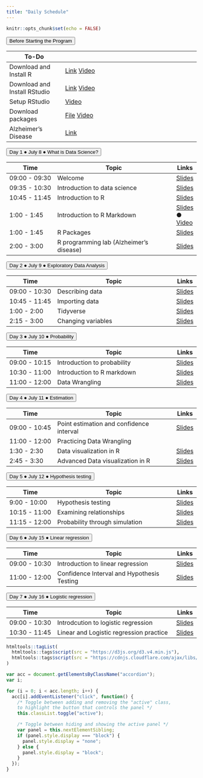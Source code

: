 ```yaml
---
title: "Daily Schedule"
---
```


```r
knitr::opts_chunk$set(echo = FALSE)
```

<button class="accordion">Before Starting the Program</button>
<div class="panel"> 

| To-Do         |                              | 
|---------------|------------------------------------|
| Download and Install R | [Link](https://mirror.las.iastate.edu/CRAN/) [Video](https://uci.yuja.com/V/Video?v=3173351&node=10757512&a=280036139&autoplay=1)|
| Download and Install RStudio| [Link](https://www.rstudio.com/products/rstudio/download/)  [Video](https://uci.yuja.com/V/Video?v=3173359&node=10757552&a=664679852&autoplay=1)|
|Setup RStudio| [Video](https://uci.yuja.com/V/Video?v=3173384&node=10757676&a=717681262&autoplay=1)       |
|Download packages |<a href="R-code/code-00-setup.R" download>File</a> [Video](https://uci.yuja.com/V/Video?v=3173415&node=10757778&a=1269482034&autoplay=1)|
|Alzheimer's Disease | [Link](https://www.youtube.com/watch?v=LrcL3vJjN2g) |

</div>


<!-- connecting to UCI email address-->
		
<button class="accordion">Day 1 &#9679; July 8 &#9679; What is Data Science? </button>
<div class="panel">

| Time          | Topic                              | Links |
|---------------|------------------------------------|-------|
| 09:00 - 09:30 | Welcome                            |[Slides](https://cosmos-datascience.github.io/slides/week01/01a-welcome.html)|
| 09:35 - 10:30 | Introduction to data science    |[Slides](https://cosmos-datascience.github.io/slides/week01/01b-intro-data-science.html)|
| 10:45 - 11:45 | Introduction to R    |[Slides](https://cosmos-datascience.github.io/slides/week01/Lab-01a-intro-R.html)|
| 1:00 - 1:45 | Introduction to R Markdown    |[Slides](https://cosmos-datascience.github.io/slides/week01/Lab-01b-intro-rmarkdown.html) &#9679; [Video](Lab-01b-intro-rmarkdown.mp4)  |
| 1:00 - 1:45 | R Packages    |[Slides](https://cosmos-datascience.github.io/slides/week01/Lab-01c-R-packages.html)|
| 2:00 - 3:00 | R programming lab (Alzheimer's disease) |                [Slides](https://cosmos-datascience.github.io/slides/week01/2023_Intro_to_AD_Online.pdf)|

</div>
		




<button class="accordion">Day 2 &#9679; July 9 &#9679; Exploratory Data Analysis </button>
<div class="panel">

| Time          | Topic                              | Links |
|---------------|------------------------------------|-------|
| 09:00 - 10:30 | Describing data                            |[Slides](https://cosmos-datascience.github.io/slides/week01/02a-describe-data.html) |
| 10:45 - 11:45 | Importing data               |[Slides](https://cosmos-datascience.github.io/slides/week01/Lab-02a-import-data.html)  |
| 1:00 - 2:00 | Tidyverse              | [Slides](https://cosmos-datascience.github.io/slides/week01/Lab-02b-intro-tidyverse.html)     |
| 2:15 - 3:00 | Changing variables              | [Slides](https://cosmos-datascience.github.io/slides/week01/Lab-02c-change-variable.html)     |
</div>
	
	

<button class="accordion">Day 3 &#9679; July 10 &#9679; Probability </button>
<div class="panel">

| Time          | Topic                              | Links |
|---------------|------------------------------------|-------|
| 09:00 - 10:15 | Introduction to probability                            |[Slides](https://cosmos-datascience.github.io/slides/week01/03a-intro-prob.html)|
| 10:30 - 11:00 | Introduction to R markdown         | [Slides](https://cosmos-datascience.github.io/slides/week01/Lab-02a-intro-rmarkdown-meng.html)|
| 11:00 - 12:00 | Data Wrangling         | [Slides](https://cosmos-datascience.github.io/slides/week01/Lab-05-data-wrangling.html)|

</div>
		



<button class="accordion">Day 4 &#9679; July 11 &#9679; Estimation </button>
<div class="panel">

| Time          | Topic                              | Links |
|---------------|------------------------------------|-------|
| 09:00 - 10:45 | Point estimation and confidence interval                        |[Slides](https://cosmos-datascience.github.io/slides/week01/04a-estimation.html) |
| 11:00 - 12:00 | Practicing Data Wrangling            | |
| 1:30 - 2:30 | Data visualization in R |[Slides](https://cosmos-datascience.github.io/slides/week01/Lab-02b-visualize-data-meng.html)
| 2:45 - 3:30 | Advanced Data visualization in R |[Slides](https://cosmos-datascience.github.io/slides/week01/Lab-02d-improve-dataviz-meng.html)       |

</div>
	
	


<button class="accordion">Day 5 &#9679; July 12 &#9679; Hypothesis testing </button>
<div class="panel">

| Time          | Topic                              | Links |
|---------------|------------------------------------|-------|
| 9:00 - 10:00 | Hypothesis testing                        |[Slides](https://cosmos-datascience.github.io/slides/week01/04b-hypothesis.html) |
| 10:15 - 11:00 | Examining relationships |[Slides](https://cosmos-datascience.github.io/slides/week01/05a-relationship.html)|
| 11:15 - 12:00 | Probability through simulation         | [Slides](https://cosmos-datascience.github.io/slides/week01/Lab-02c-simulation.html)|

</div>
		





<button class="accordion">Day 6 &#9679; July 15 &#9679; Linear regression </button>
<div class="panel">

| Time          | Topic                              | Links |
|---------------|------------------------------------|-------|
| 09:00 - 10:30 | Introduction to linear regression  |[Slides](https://cosmos-datascience.github.io/slides/week02/01a-regression.html)|
| 11:00 - 12:00 | Confidence Interval and Hypothesis Testing | [Slides](https://cosmos-datascience.github.io/slides/week02/Lab-01-confint.html)|
		
</div>


<button class="accordion">Day 7 &#9679; July 16 &#9679; Logistic regression </button>
<div class="panel">

| Time          | Topic                              | Links |
|---------------|------------------------------------|-------|
| 09:00 - 10:30 | Introdcution to logistic regression  | [Slides](https://cosmos-datascience.github.io/slides/week02/02a-logit.html) |
| 10:30 - 11:45 | Linear and Logistic regression practice        | [Slides](https://cosmos-datascience.github.io/slides/week02/Lab-week20b-regression.html)|
</div>
		


	
	
```r
htmltools::tagList(
  htmltools::tags$script(src = "https://d3js.org/d3.v4.min.js"),
  htmltools::tags$script(src = "https://cdnjs.cloudflare.com/ajax/libs/dimple/2.3.0/dimple.latest.min.js")
)
```

```js
var acc = document.getElementsByClassName("accordion");
var i;

for (i = 0; i < acc.length; i++) {
  acc[i].addEventListener("click", function() {
    /* Toggle between adding and removing the "active" class,
    to highlight the button that controls the panel */
    this.classList.toggle("active");

    /* Toggle between hiding and showing the active panel */
    var panel = this.nextElementSibling;
    if (panel.style.display === "block") {
      panel.style.display = "none";
    } else {
      panel.style.display = "block";
    }
  });
}
```
